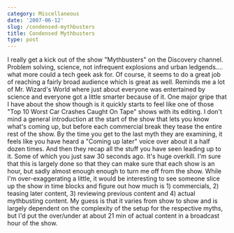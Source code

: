 ```yaml
---
category: Miscellaneous
date: '2007-06-12'
slug: /condensed-mythbusters
title: Condensed Mythbusters
type: post
---
```



I really get a kick out of the show "Mythbusters" on the Discovery
channel. Problem solving, science, not infrequent explosions and
urban ledgends.... what more could a tech geek ask for. Of course,
it seems to do a great job of reaching a fairly broad audience
which is great as well. Reminds me a lot of Mr. Wizard's World
where just about everyone was entertained by science and everyone
got a little smarter because of it. One major gripe that I have
about the show though is it quickly starts to feel like one of
those "Top 10 Worst Car Crashes Caught On Tape" shows with its
editing. I don't mind a general introduction at the start of the
show that lets you know what's coming up, but before each
commercial break they tease the entire rest of the show. By the
time you get to the last myth they are examining, it feels like you
have heard a "Coming up later" voice over about it a half dozen
times. And then they recap all the stuff you have seen leading up
to it. Some of which you just saw 30 seconds ago. It's huge
overkill. I'm sure that this is largely done so that they can make
sure that each show is an hour, but sadly almost enough enough to
turn me off from the show. While I'm over-exaggerating a little, it
would be interesting to see someone slice up the show in time
blocks and figure out how much is 1) commercials, 2) teasing later
content, 3) reviewing previous content and 4) actual mythbusting
content. My guess is that it varies from show to show and is
largely dependent on the complexity of the setup for the respective
myths, but I'd put the over/under at about 21 min of actual content
in a broadcast hour of the show.